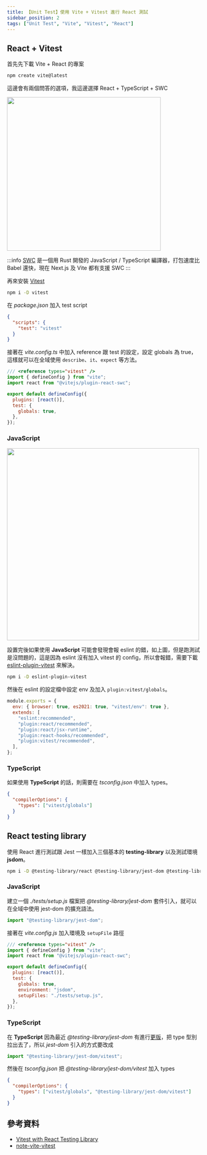 ```yaml
---
title: 【Unit Test】使用 Vite + Vitest 進行 React 測試
sidebar_position: 2
tags: ["Unit Test", "Vite", "Vitest", "React"]
---
```



## React + Vitest

首先先下載 Vite + React 的專案

```bash
npm create vite@latest
```

這邊會有兩個問答的選項，我這邊選擇 React + TypeScript + SWC

<Img src={image_1} width='400px' />

:::info
[SWC](https://swc.rs/) 是一個用 Rust 開發的 JavaScript / TypeScript 編譯器，打包速度比 Babel 還快，現在 Next.js 及 Vite 都有支援 SWC
:::

再來安裝 [Vitest](https://vitest.dev/)

```bash
npm i -D vitest
```

在 _package.json_ 加入 test script

```json title='package.json'
{
  "scripts": {
    "test": "vitest"
  }
}
```

接著在 _vite.config.ts_ 中加入 reference 跟 test 的設定，設定 globals 為 true，這樣就可以在全域使用 `describe`、`it`、`expect` 等方法。

```js {1,7-9} title='vite.config.ts'
/// <reference types="vitest" />
import { defineConfig } from "vite";
import react from "@vitejs/plugin-react-swc";

export default defineConfig({
  plugins: [react()],
  test: {
    globals: true,
  },
});
```

### JavaScript

<Img src={image_2} width='500px' />

設置完後如果使用 **JavaScript** 可能會發現會報 eslint 的錯，如上圖，但是跑測試是沒問題的，這是因為 eslint 沒有加入 vitest 的 config，所以會報錯，需要下載 [eslint-plugin-vitest](https://www.npmjs.com/package/eslint-plugin-vitest) 來解決。

```bash
npm i -D eslint-plugin-vitest
```

然後在 eslint 的設定檔中設定 env 及加入 `plugin:vitest/globals`。

```js {2,8} title='.eslintrc.cjs'
module.exports = {
  env: { browser: true, es2021: true, "vitest/env": true },
  extends: [
    "eslint:recommended",
    "plugin:react/recommended",
    "plugin:react/jsx-runtime",
    "plugin:react-hooks/recommended",
    "plugin:vitest/recommended",
  ],
};
```

### TypeScript

如果使用 **TypeScript** 的話，則需要在 _tsconfig.json_ 中加入 types。

```json {3} title='tsconfig.json'
{
  "compilerOptions": {
    "types": ["vitest/globals"]
  }
}
```

## React testing library

使用 React 進行測試跟 Jest 一樣加入三個基本的 **testing-library** 以及測試環境 **jsdom**。

```bash
npm i -D @testing-library/react @testing-library/jest-dom @testing-library/user-event jsdom
```

### JavaScript

建立一個 _./tests/setup.js_ 檔案把 _@testing-library/jest-dom_ 套件引入，就可以在全域中使用 jest-dom 的擴充語法。

```js title='./tests/setup.js'
import "@testing-library/jest-dom";
```

接著在 _vite.config.js_ 加入環境及 `setupFile` 路徑

```js {9-10} title='vite.config.js'
/// <reference types="vitest" />
import { defineConfig } from "vite";
import react from "@vitejs/plugin-react-swc";

export default defineConfig({
  plugins: [react()],
  test: {
    globals: true,
    environment: "jsdom",
    setupFiles: "./tests/setup.js",
  },
});
```

### TypeScript

在 **TypeScript** 因為最近 _@testing-library/jest-dom_ 有進行[更版](https://github.com/testing-library/jest-dom/releases/tag/v6.0.0)，把 type 型別拉出去了，所以 _jest-dom_ 引入的方式要改成

```js title='./tests/setup.ts'
import "@testing-library/jest-dom/vitest";
```

然後在 _tsconfig.json_ 把 _@testing-library/jest-dom/vitest_ 加入 types

```json title='tsconfig.json'
{
  "compilerOptions": {
    "types": ["vitest/globals", "@testing-library/jest-dom/vitest"]
  }
}
```

## 參考資料

- [Vitest with React Testing Library](https://www.robinwieruch.de/vitest-react-testing-library/)
- [note-vite-vitest](https://pjchender.dev/npm/note-vite-vitest/)

